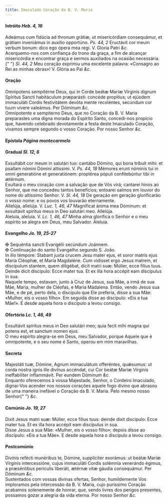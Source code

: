 ```yaml
---
title: Imaculado Coração da B. V. Maria
---
```


<h4 class="text-center">
  Intróito <em>Heb. 4, 16</em>
</h4>
<div class="container-fluid">
  <div class="row">
    <div class="col-6 dropcaps text-justify">
      Adeámus cum fidúcia ad thronum grátiæ, ut misericórdiam consequámur, et
      grátiam inveniámus in auxílio opportúno. <em>Ps. 44, 2</em> Eructávit cor
      meum verbum bonum: dico ego ópera mea regi. V. Gloria Patri <em>&c.</em>
    </div>
    <div class="col-6 dropcaps text-justify">
      Acerquemo-nos com confiança do trono da graça, a fim de alcançar
      misericórdia e encontrar graça e sermos auxiliados na ocasião necessária.{" "}
      <em>Sl. 44, 2</em> Meu coração exprimiu uma excelente palavra: «Consagro
      ao Rei as minhas obras»! V. Glória ao Pai <em>&c.</em>
    </div>
  </div>
</div>

<h4 class="text-center">Oração</h4>
<div class="container-fluid">
  <div class="row">
    <div class="col-6 dropcaps text-justify">
      Omnípotens sempitérne Deus, qui in Corde beátæ Maríæ Vírginis dignum
      Spíritus Sancti habitáculum præparásti: concéde propítius; ut ejúsdem
      immaculáti Cordis festivitátem devóta mente recoléntes, secúndum cor tuum
      vívere valeámus. Per Dóminum <em>&c.</em>
    </div>
    <div class="col-6 dropcaps text-justify">
      Omnipotente e sempiterno Deus, que no Coração da B. V. Maria preparastes
      uma digna morada do Espírito Santo, concedi-nos propício que, havendo
      celebrado devotamente a festa deste Imaculado Coração, vivamos sempre
      segundo o vosso Coração. Por nosso Senhor <em>&c.</em>
    </div>
  </div>
</div>

<h4 class="text-center">
  Epístola <em>Página montecarmelo</em>
</h4>

<h4 class="text-center">
  Gradual <em>Sl. 12, 6</em>
</h4>
<div class="container-fluid">
  <div class="row">
    <div class="col-6 dropcaps text-justify">
      Exsultábit cor meum in salutári tuo: cantábo Dómino, qui bona tríbuit
      mihi: et psallam nómini Dómini altíssimi. V. <em>Ps. 44, 18</em> Mémores
      erunt nóminis tui in omni generatióne et generatiónem: proptérea pópuli
      confitebúntur tibi in ætérnum.
    </div>
    <div class="col-6 dropcaps text-justify">
      Exultará o meu coração com a salvação que de Vós virá; cantarei hinos ao
      Senhor, que me concedeu tantos benefícios; entoarei salmos em louvor do
      nome do altíssimo Senhor. V. <em>Sl. 44, 18</em> De geração em geração
      glorificarão o vosso nome: e os povos vos louvarão eternamente.
    </div>
    <div class="col-6 text-justify">
      Allelúja, allelúja. V. <em>Luc. 1, 46, 47</em> Magníficat ánima mea
      Dóminum: et exsultávit spíritus meus in Deo salutári meo. Allelúja.
    </div>
    <div class="col-6 text-justify">
      Aleluia, aleluia. V. <em>Lc. 1, 46, 47</em> Minha alma glorifica o Senhor
      e o meu espírito se alegra em Deus, meu Salvador. Aleluia.
    </div>
  </div>
</div>

<h4 class="text-center">
  Evangelho <em>Jo. 19, 25-27</em>
</h4>
<div class="container-fluid">
  <div class="row">
    <div class="col-6 text-justify">
      <span class="text-danger">&#10016;</span> Sequéntia sancti Evangélii
      secúndum Joánnem.
    </div>
    <div class="col-6 text-justify">
      <span class="text-danger">&#10016;</span> Continuação do santo Evangelho
      segundo S. João.
    </div>
    <div class="col-6 dropcaps text-justify">
      In illo témpore: Stabant juxta crucem Jesu mater ejus, et soror matris
      ejus María Cléophæ, et María Magdaléne. Cum vidísset ergo Jesus matrem, et
      discípulum stantem, quem diligébat, dicit matri suæ: Múlier, ecce fílius
      tuus. Deinde dicit discípulo: Ecce mater tua. Et ex illa hora accépit eam
      discípulus in sua.
    </div>
    <div class="col-6 dropcaps text-justify">
      Naquele tempo, estavam, junto à Cruz de Jesus, sua Mãe, a irmã de sua Mãe,
      Maria, mulher de Cléofas, e Maria Madalena. Então, vendo Jesus sua Mãe, e
      de pé, perto dela, o discípulo que Ele preferia, disse a sua Mãe: «Mulher,
      eis o vosso filho». Em seguida disse ao discípulo: «Eis a tua Mãe!». E
      desde aquela hora o discípulo a levou consigo.
    </div>
  </div>
</div>

<h4 class="text-center">
  Ofertório <em>Lc. 1, 46, 49</em>
</h4>
<div class="container-fluid">
  <div class="row">
    <div class="col-6 dropcaps text-justify">
      Exsultávit spíritus meus in Deo salutári meo; quia fecit mihi magna qui
      potens est, et sanctum nomen ejus.
    </div>
    <div class="col-6 dropcaps text-justify">
      O meu espírito alegra-se em Deus, meu Salvador, porque Aquele que é
      omnipotente, e o seu nome é Santo, operou em mim maravilhas.
    </div>
  </div>
</div>

<h4 class="text-center">Secreta</h4>
<div class="container-fluid">
  <div class="row">
    <div class="col-6 dropcaps text-justify">
      Majestáti tuæ, Dómine, Agnum immaculátum offeréntes, quǽsumus: ut corda
      nostra ignis ille divínus accéndat, cui Cor beátæ Maríæ Vírginis
      ineffabíliter inflammávit. Per eundem Dóminum <em>&c.</em>
    </div>
    <div class="col-6 dropcaps text-justify">
      Enquanto oferecemos à vossa Majestade, Senhor, o Cordeiro Imaculado,
      dignai-Vos acender nos nossos corações aquele fogo divino que abrasou de
      uma maneira inefável o Coração da B. V. Maria. Pelo mesmo nosso Senhor{" "}
      <em>&c.</em>
    </div>
  </div>
</div>

<h4 class="text-center">
  Comúnio <em>Jo. 19, 27</em>
</h4>
<div class="container-fluid">
  <div class="row">
    <div class="col-6 dropcaps text-justify">
      Dixit Jesus matri suæ: Múlier, ecce fílius tuus: deinde dixit discípulo:
      Ecce mater tua. Et ex illa hora accépit eam discípulus in sua.
    </div>
    <div class="col-6 dropcaps text-justify">
      Disse Jesus a sua Mãe: «Mulher, eis o vosso filho»; depois disse ao
      discípulo: «Eis a tua Mãe». E desde aquela hora o discípulo a levou
      consigo.
    </div>
  </div>
</div>

<h4 class="text-center">Postcomúnio</h4>
<div class="container-fluid">
  <div class="row">
    <div class="col-6 dropcaps text-justify">
      Divínis refécti munéribus te, Dómine, supplíciter exorámus: ut beátæ Maríæ
      Vírginis intercessióne, cujus immaculáti Cordis solémnia venerándo égimus,
      a præséntibus perículis liberáti, ætérnæ vitæ gáudia consequámur. Per
      Dóminum <em>&c.</em>
    </div>
    <div class="col-6 dropcaps text-justify">
      Sustentados com vossas divinas ofertas, Senhor, humildemente Vos
      imploramos pela intercessão da B. V. Maria, cujo puríssimo Coração
      acabamos solenemente de honrar, que, sendo livres dos perigos presentes,
      possamos gozar a alegria da vida eterna. Por nosso Senhor <em>&c.</em>
    </div>
  </div>
</div>
